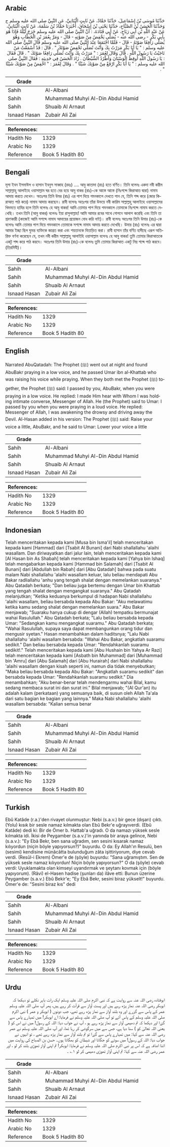 ## Arabic


<div dir="rtl" lang="ar" style={{fontSize:'larger',backgroundColor:'#f8f9fa',padding:20}}>
حَدَّثَنَا مُوسَى بْنُ إِسْمَاعِيلَ، حَدَّثَنَا حَمَّادٌ، عَنْ ثَابِتٍ الْبُنَانِيِّ، عَنِ النَّبِيِّ صلى الله عليه وسلم ح وَحَدَّثَنَا الْحَسَنُ بْنُ الصَّبَّاحِ، حَدَّثَنَا يَحْيَى بْنُ إِسْحَاقَ، أَخْبَرَنَا حَمَّادُ بْنُ سَلَمَةَ، عَنْ ثَابِتٍ الْبُنَانِيِّ، عَنْ عَبْدِ اللَّهِ بْنِ أَبِي رَبَاحٍ، عَنْ أَبِي قَتَادَةَ، ‏:‏ أَنَّ النَّبِيَّ صلى الله عليه وسلم خَرَجَ لَيْلَةً فَإِذَا هُوَ بِأَبِي بَكْرٍ - رضى الله عنه - يُصَلِّي يَخْفِضُ مِنْ صَوْتِهِ - قَالَ - وَمَرَّ بِعُمَرَ بْنِ الْخَطَّابِ وَهُوَ يُصَلِّي رَافِعًا صَوْتَهُ - قَالَ - فَلَمَّا اجْتَمَعَا عِنْدَ النَّبِيِّ صلى الله عليه وسلم قَالَ النَّبِيُّ صلى الله عليه وسلم ‏:‏ ‏"‏ يَا أَبَا بَكْرٍ مَرَرْتُ بِكَ وَأَنْتَ تُصَلِّي تَخْفِضُ صَوْتَكَ ‏"‏ ‏.‏ قَالَ ‏:‏ قَدْ أَسْمَعْتُ مَنْ نَاجَيْتُ يَا رَسُولَ اللَّهِ ‏.‏ قَالَ وَقَالَ لِعُمَرَ ‏:‏ ‏"‏ مَرَرْتُ بِكَ وَأَنْتَ تُصَلِّي رَافِعًا صَوْتَكَ ‏"‏ ‏.‏ قَالَ فَقَالَ ‏:‏ يَا رَسُولَ اللَّهِ أُوقِظُ الْوَسْنَانَ وَأَطْرُدُ الشَّيْطَانَ ‏.‏ زَادَ الْحَسَنُ فِي حَدِيثِهِ ‏:‏ فَقَالَ النَّبِيُّ صلى الله عليه وسلم ‏:‏ ‏"‏ يَا أَبَا بَكْرٍ ارْفَعْ مِنْ صَوْتِكَ شَيْئًا ‏"‏ ‏.‏ وَقَالَ لِعُمَرَ ‏:‏ ‏"‏ اخْفِضْ مِنْ صَوْتِكَ شَيْئًا ‏"‏ ‏.‏
</div>
<div style={{backgroundColor:'#f8f9fa',padding:20, marginBottom: 10}}><table> <thead> <tr> <th>Grade</th> <th></th> </tr> </thead> <tbody> <tr><td>Sahih</td><td>Al-Albani</td></tr><tr><td>Sahih</td><td>Muhammad Muhyi Al-Din Abdul Hamid</td></tr><tr><td>Sahih</td><td>Shuaib Al Arnaut</td></tr><tr><td>Isnaad Hasan</td><td>Zubair Ali Zai</td></tr></tbody></table><table> <thead> <tr> <th>References:</th> <th></th> </tr> </thead> <tbody><tr><td>Hadith No</td><td>1329</td></tr><tr><td>Arabic No</td><td>1329</td></tr><tr><td>Reference</td><td>Book 5 Hadith 80</td></tr></tbody></table></div>

## Bengali


<div dir="ltr" lang="bn" style={{fontSize:'larger',backgroundColor:'#f8f9fa',padding:20}}>
মূসা ইবন ইসমাঈল ও হাসান ইবনুস সাব্বাহ (রহঃ) .... আবু কাতাদা (রাঃ) হতে বর্ণিত। তিনি বলেনঃ একদা নবী করীম সাল্লাল্লাহু আলাইহে ওয়াসাল্লাম ঘর হতে বের হয়ে আবু বাকর (রাঃ)-কে আস্তে আস্তে (নিঃশব্দে কিরাআত দ্বারা) নামায আদায় করতে দেখেন। অতঃপর তিনি উমর (রাঃ) এর পাশ দিয়ে গমনকালে দেখতে পান যে, তিনি শব্দ করে (জোর কিরাআত পাঠ করে) নামায আদায় করছেন। রাবী বলেনঃ অতঃপর তাঁরা উভয়ে নবী কারিম সাল্লাল্লহু আলাইহে ওয়াসাল্লামের খিদমতে হাযির হলে তিনি বলেনঃ হে আবু বাকর! আমি তোমার পাশ দিয়ে গমনকালে তোমাকে নিঃশব্দে নামায করতে দেখেছি। তখন তিনি (আবু বাকর) বলেনঃ ইয়া রাসুলাল্লাহ! আমি আমার রবের সাথে গোপনে আলাপ করেছি এবং তিনি তা শ্রবণকারী (কাজেই আমি সশব্দে নামায আদায়ের প্রয়োজন বোধ করি নাই)। রাবী বলেনঃ অতঃপর তিনি উমার (রাঃ)-কে বলেনঃ আমি তোমার পাশ দিয়ে গমনকালে তোমাকে সশব্দে নামায আদায় করতে দেখেছি। উমার (রাঃ) বলেনঃ এর দ্বারা আমার ইচ্ছা ছিল ঘুমন্ত ব্যক্তিকে জাগ্রত করা এবং শয়তানকে বিতাড়িত করা। রাবী হাসান তাঁর বর্ণিত হাদীছে এরূপ অতিরিক্ত বর্ণনা করেছেন যে, তখন নবী করীম সাল্লাল্লাহু আলাইহি ওয়াসাল্লাম বলেনঃ হে আবু বাকর! তুমি তোমার কিরাআতকে একটু শব্দ করে পাঠ করবে। অতঃপর তিনি উমার (রাঃ)-কে বলেনঃ তুমি তোমার কিরাআত একটু নিম্ন শব্দে পাঠ করবে। (তিরমিযী)।
</div>
<div style={{backgroundColor:'#f8f9fa',padding:20, marginBottom: 10}}><table> <thead> <tr> <th>Grade</th> <th></th> </tr> </thead> <tbody> <tr><td>Sahih</td><td>Al-Albani</td></tr><tr><td>Sahih</td><td>Muhammad Muhyi Al-Din Abdul Hamid</td></tr><tr><td>Sahih</td><td>Shuaib Al Arnaut</td></tr><tr><td>Isnaad Hasan</td><td>Zubair Ali Zai</td></tr></tbody></table><table> <thead> <tr> <th>References:</th> <th></th> </tr> </thead> <tbody><tr><td>Hadith No</td><td>1329</td></tr><tr><td>Arabic No</td><td>1329</td></tr><tr><td>Reference</td><td>Book 5 Hadith 80</td></tr></tbody></table></div>

## English


<div dir="ltr" lang="en" style={{fontSize:'larger',backgroundColor:'#f8f9fa',padding:20}}>
Narrated AbuQatadah: The Prophet (ﷺ) went out at night and found AbuBakr praying in a low voice, and he passed Umar ibn al-Khattab who was raising his voice while praying. When they both met the Prophet (ﷺ) together, the Prophet (ﷺ) said: I passed by you, AbuBakr, when you were praying in a low voice. He replied: I made Him hear with Whom I was holding intimate converse, Messenger of Allah. He (the Prophet) said to Umar: I passed by you when you were praying in a loud voice. He replied: Messenger of Allah, I was awakening the drowsy and driving away the Devil. Al-Hasan added in his version: The Prophet (ﷺ) said: Raise your voice a little, AbuBakr, and he said to Umar: Lower your voice a little
</div>
<div style={{backgroundColor:'#f8f9fa',padding:20, marginBottom: 10}}><table> <thead> <tr> <th>Grade</th> <th></th> </tr> </thead> <tbody> <tr><td>Sahih</td><td>Al-Albani</td></tr><tr><td>Sahih</td><td>Muhammad Muhyi Al-Din Abdul Hamid</td></tr><tr><td>Sahih</td><td>Shuaib Al Arnaut</td></tr><tr><td>Isnaad Hasan</td><td>Zubair Ali Zai</td></tr></tbody></table><table> <thead> <tr> <th>References:</th> <th></th> </tr> </thead> <tbody><tr><td>Hadith No</td><td>1329</td></tr><tr><td>Arabic No</td><td>1329</td></tr><tr><td>Reference</td><td>Book 5 Hadith 80</td></tr></tbody></table></div>

## Indonesian


<div dir="ltr" lang="id" style={{fontSize:'larger',backgroundColor:'#f8f9fa',padding:20}}>
Telah menceritakan kepada kami [Musa bin Isma'il] telah menceritakan kepada kami [Hammad] dari [Tsabit Al Bunani] dari Nabi shallallahu 'alaihi wasallam. Dan diriwayatkan dari jalur lain, telah menceritakan kepada kami [Al Hasan bin As Shabah] telah menceritakan kepada kami [Yahya bin Ishaq] telah mengabarkan kepada kami [Hammad bin Salamah] dari [Tsabit Al Bunani] dari [Abdullah bin Rabah] dari [Abu Qatadah] bahwa pada suatu malam Nabi shallallahu 'alaihi wasallam keluar, lalu beliau mendapati Abu Bakar radliallahu 'anhu yang tengah shalat dengan memelankan suaranya." Abu Qatadah berkata; "Dan beliau juga bertemu dengan Umar bin Khattab yang tengah shalat dengan mengangkat suaranya." Abu Qatadah melanjutkan; "Ketika keduanya berkumpul di hadapan Nabi shallallahu 'alaihi wasallam, beliau bersabda kepada Abu Bakar: "Aku melawatimu ketika kamu sedang shalat dengan memelankan suara." Abu Bakar menjawab; "Suaraku hanya cukup di dengar (Allah) tempatku bermunajat wahai Rasulullah." Abu Qatadah berkata; "Lalu beliau bersabda kepada Umar: "Sedangkan kamu mengangkat suaramu." Abu Qatadah berkata; "Wahai Rasulullah, supaya saya dapat membangunkan orang tidur dan mengusir syetan." Hasan menambahkan dalam haditsnya; "Lalu Nabi shallallahu 'alaihi wasallam bersabda: "Wahai Abu Bakar, angkatlah suaramu sedikit." Dan beliau bersabda kepada Umar: "Rendahkanlah suaramu sedikit!." Telah menceritakan kepada kami [Abu Hushain bin Yahya Ar Razi] telah menceritakan kepada kami [Asbath bin Muhammad] dari [Muhammad bin 'Amru] dari [Abu Salamah] dari [Abu Hurairah] dari Nabi shallallahu 'alaihi wasallam dengan kisah seperti ini, namun dia tidak menyebutkan; "Maka beliau bersabda kepada Abu Bakar: "Angkatlah suaramu sedikit" dan bersabda kepada Umar: "Rendahkanlah suaramu sedikit." Dia menambahkan; "Aku benar-benar telah mendengarmu wahai Bilal, kamu sedang membaca surat ini dan surat ini." Bilal menjawab; "(Al Qur'an) itu adalah kalam (perkataan) yang semuanya baik, di susun oleh Allah Ta'ala dari satu bagian ke bagian yang lainnya." Maka Nabi shallallahu 'alaihi wasallam bersabda: "Kalian semua benar
</div>
<div style={{backgroundColor:'#f8f9fa',padding:20, marginBottom: 10}}><table> <thead> <tr> <th>Grade</th> <th></th> </tr> </thead> <tbody> <tr><td>Sahih</td><td>Al-Albani</td></tr><tr><td>Sahih</td><td>Muhammad Muhyi Al-Din Abdul Hamid</td></tr><tr><td>Sahih</td><td>Shuaib Al Arnaut</td></tr><tr><td>Isnaad Hasan</td><td>Zubair Ali Zai</td></tr></tbody></table><table> <thead> <tr> <th>References:</th> <th></th> </tr> </thead> <tbody><tr><td>Hadith No</td><td>1329</td></tr><tr><td>Arabic No</td><td>1329</td></tr><tr><td>Reference</td><td>Book 5 Hadith 80</td></tr></tbody></table></div>

## Turkish


<div dir="ltr" lang="tr" style={{fontSize:'larger',backgroundColor:'#f8f9fa',padding:20}}>
Ebû Katâde (r.a.)'den rivayet olunmuştur: Nebi (s.a.v.) bir gece (dışarı) çıktı. (Yolu) kısık bir sesle namaz kılmakta olan Ebû Bekr'e uğrayıverdi. (Ebû Katâde) dedi ki: Bir de Ömer b. Hattab'a uğradı. O da namazı yüksek sesle kılmakta idi. İkisi de Peygamber (s.a.v.)'in yanında bir araya gelince, Nebi (s.a.v.): "Ey Ebâ Bekr, ben sana uğradım, sen sesini kısarak namaz kılıyordun (niçin böyle yapıyorsun?)" buyurdu. O da: Ey Allah'ın Resulü, ben (sesimi) kendisine münâcâtta bulunduğum zâta işittiriyorum, diye cevab verdi. (Resûl-i Ekrem) Ömer'e de (şöyle) buyurdu: "Sana uğramıştım. Sen de yüksek sesle namaz kılıyordun! Niçin böyle yapıyorsun?" O da (şöyle) cevab verdi: Uyuklamakta olan kimseyi uyandırmak ve şeytanı kovmak için (böyle yapıyorum). (Râvi) el-Hasen hadise (şunları da) ilâve etti: Bunun üzerine Peygamber (s.a.v.) Ebû Bekir'e; "Ey Ebâ Bekr, sesini biraz yükselt!" buyurdu. Ömer'e de: "Sesini biraz kıs" dedi
</div>
<div style={{backgroundColor:'#f8f9fa',padding:20, marginBottom: 10}}><table> <thead> <tr> <th>Grade</th> <th></th> </tr> </thead> <tbody> <tr><td>Sahih</td><td>Al-Albani</td></tr><tr><td>Sahih</td><td>Muhammad Muhyi Al-Din Abdul Hamid</td></tr><tr><td>Sahih</td><td>Shuaib Al Arnaut</td></tr><tr><td>Isnaad Hasan</td><td>Zubair Ali Zai</td></tr></tbody></table><table> <thead> <tr> <th>References:</th> <th></th> </tr> </thead> <tbody><tr><td>Hadith No</td><td>1329</td></tr><tr><td>Arabic No</td><td>1329</td></tr><tr><td>Reference</td><td>Book 5 Hadith 80</td></tr></tbody></table></div>

## Urdu


<div dir="rtl" lang="ur" style={{fontSize:'larger',backgroundColor:'#f8f9fa',padding:20}}>
ابوقتادہ رضی اللہ عنہ سے روایت ہے کہ نبی اکرم صلی اللہ علیہ وسلم ایک رات باہر نکلے تو دیکھا کہ ابوبکر رضی اللہ عنہ نماز پڑھ رہے ہیں اور پست آواز سے قرآت کر رہے ہیں، پھر آپ صلی اللہ علیہ وسلم عمر کے پاس سے گزرے اور وہ بلند آواز سے نماز پڑھ رہے تھے، جب دونوں ( ابوبکر و عمر ) نبی اکرم صلی اللہ علیہ وسلم کے پاس آئے تو آپ صلی اللہ علیہ وسلم نے فرمایا: اے ابوبکر! میں تمہارے پاس سے گزرا اور دیکھا کہ تم دھیمی آواز سے نماز پڑھ رہے ہو ، آپ نے جواب دیا: اللہ کے رسول! میں نے اس کو ( یعنی اللہ تعالیٰ کو ) سنا دیا ہے، جس سے میں سرگوشی کر رہا تھا، اور آپ صلی اللہ علیہ وسلم نے عمر رضی اللہ عنہ سے کہا: میں تمہارے پاس سے گزرا تو تم بلند آواز سے نماز پڑھ رہے تھے ، تو انہوں نے جواب دیا: اللہ کے رسول! میں سوتے کو جگاتا اور شیطان کو بھگاتا ہوں۔ حسن بن الصباح کی روایت میں اتنا اضافہ ہے کہ اس پر نبی اکرم صلی اللہ علیہ وسلم نے فرمایا: ابوبکر! تم اپنی آواز تھوڑی بلند کر لو ، اور عمر رضی اللہ عنہ سے کہا: تم اپنی آواز تھوڑی دھیمی کر لو ۱؎ ۔
</div>
<div style={{backgroundColor:'#f8f9fa',padding:20, marginBottom: 10}}><table> <thead> <tr> <th>Grade</th> <th></th> </tr> </thead> <tbody> <tr><td>Sahih</td><td>Al-Albani</td></tr><tr><td>Sahih</td><td>Muhammad Muhyi Al-Din Abdul Hamid</td></tr><tr><td>Sahih</td><td>Shuaib Al Arnaut</td></tr><tr><td>Isnaad Hasan</td><td>Zubair Ali Zai</td></tr></tbody></table><table> <thead> <tr> <th>References:</th> <th></th> </tr> </thead> <tbody><tr><td>Hadith No</td><td>1329</td></tr><tr><td>Arabic No</td><td>1329</td></tr><tr><td>Reference</td><td>Book 5 Hadith 80</td></tr></tbody></table></div>
